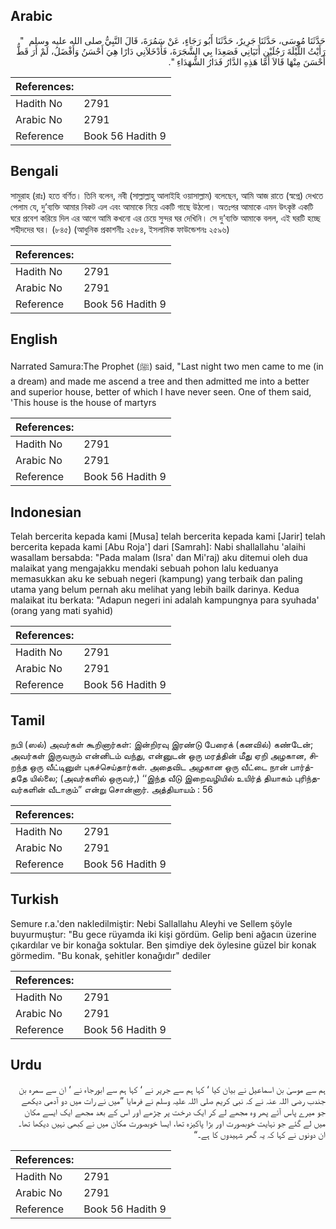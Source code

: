 ## Arabic


<div dir="rtl" lang="ar" style={{fontSize:'larger',backgroundColor:'#f8f9fa',padding:20}}>
حَدَّثَنَا مُوسَى، حَدَّثَنَا جَرِيرٌ، حَدَّثَنَا أَبُو رَجَاءٍ، عَنْ سَمُرَةَ، قَالَ النَّبِيُّ صلى الله عليه وسلم ‏ "‏ رَأَيْتُ اللَّيْلَةَ رَجُلَيْنِ أَتَيَانِي فَصَعِدَا بِي الشَّجَرَةَ، فَأَدْخَلاَنِي دَارًا هِيَ أَحْسَنُ وَأَفْضَلُ، لَمْ أَرَ قَطُّ أَحْسَنَ مِنْهَا قَالاَ أَمَّا هَذِهِ الدَّارُ فَدَارُ الشُّهَدَاءِ ‏"‏‏.‏
</div>
<div style={{backgroundColor:'#f8f9fa',padding:20, marginBottom: 10}}><table> <thead> <tr> <th>References:</th> <th></th> </tr> </thead> <tbody><tr><td>Hadith No</td><td>2791</td></tr><tr><td>Arabic No</td><td>2791</td></tr><tr><td>Reference</td><td>Book 56 Hadith 9</td></tr></tbody></table></div>

## Bengali


<div dir="ltr" lang="bn" style={{fontSize:'larger',backgroundColor:'#f8f9fa',padding:20}}>
সামুরাহ (রাঃ) হতে বর্ণিত। তিনি বলেন, নবী (সাল্লাল্লাহু আলাইহি ওয়াসাল্লাম) বলেছেন, আমি আজ রাতে (স্বপ্নে) দেখতে পেলাম যে, দু’ব্যক্তি আমার নিকট এল এবং আমাকে নিয়ে একটি গাছে উঠলো। অতঃপর আমাকে এমন উৎকৃষ্ট একটি ঘরে প্রবেশ করিয়ে দিল এর আগে আমি কখনো এর চেয়ে সুন্দর ঘর দেখিনি। সে দু’ব্যক্তি আমাকে বলল, এই ঘরটি হচ্ছে শহীদদের ঘর। (৮৪৫) (আধুনিক প্রকাশনীঃ ২৫৮৪, ইসলামিক ফাউন্ডেশনঃ ২৫৯৬)
</div>
<div style={{backgroundColor:'#f8f9fa',padding:20, marginBottom: 10}}><table> <thead> <tr> <th>References:</th> <th></th> </tr> </thead> <tbody><tr><td>Hadith No</td><td>2791</td></tr><tr><td>Arabic No</td><td>2791</td></tr><tr><td>Reference</td><td>Book 56 Hadith 9</td></tr></tbody></table></div>

## English


<div dir="ltr" lang="en" style={{fontSize:'larger',backgroundColor:'#f8f9fa',padding:20}}>
Narrated Samura:The Prophet (ﷺ) said, "Last night two men came to me (in a dream) and made me ascend a tree and then admitted me into a better and superior house, better of which I have never seen. One of them said, 'This house is the house of martyrs
</div>
<div style={{backgroundColor:'#f8f9fa',padding:20, marginBottom: 10}}><table> <thead> <tr> <th>References:</th> <th></th> </tr> </thead> <tbody><tr><td>Hadith No</td><td>2791</td></tr><tr><td>Arabic No</td><td>2791</td></tr><tr><td>Reference</td><td>Book 56 Hadith 9</td></tr></tbody></table></div>

## Indonesian


<div dir="ltr" lang="id" style={{fontSize:'larger',backgroundColor:'#f8f9fa',padding:20}}>
Telah bercerita kepada kami [Musa] telah bercerita kepada kami [Jarir] telah bercerita kepada kami [Abu Roja'] dari [Samrah]: Nabi shallallahu 'alaihi wasallam bersabda: "Pada malam (Isra' dan Mi'raj) aku ditemui oleh dua malaikat yang mengajakku mendaki sebuah pohon lalu keduanya memasukkan aku ke sebuah negeri (kampung) yang terbaik dan paling utama yang belum pernah aku melihat yang lebih bailk darinya. Kedua malaikat itu berkata: "Adapun negeri ini adalah kampungnya para syuhada' (orang yang mati syahid)
</div>
<div style={{backgroundColor:'#f8f9fa',padding:20, marginBottom: 10}}><table> <thead> <tr> <th>References:</th> <th></th> </tr> </thead> <tbody><tr><td>Hadith No</td><td>2791</td></tr><tr><td>Arabic No</td><td>2791</td></tr><tr><td>Reference</td><td>Book 56 Hadith 9</td></tr></tbody></table></div>

## Tamil


<div dir="ltr" lang="ta" style={{fontSize:'larger',backgroundColor:'#f8f9fa',padding:20}}>
நபி (ஸல்) அவர்கள் கூறினார்கள்: இன்றிரவு இரண்டு பேரைக் (கனவில்) கண்டேன்; அவர்கள் இருவரும் என்னிடம் வந்து, என்னுடன் ஒரு மரத்தின் மீது ஏறி அழகான, சிறந்த ஒரு வீட்டினுள் புகச்செய்தார்கள். அதைவிட அழகான ஒரு வீட்டை நான் பார்த்ததே யில்லை; (அவர்களில் ஒருவர்,) ‘‘இந்த வீடு இறைவழியில் உயிர்த் தியாகம் புரிந்தவர்களின் வீடாகும்” என்று சொன்னார். அத்தியாயம் : 56
</div>
<div style={{backgroundColor:'#f8f9fa',padding:20, marginBottom: 10}}><table> <thead> <tr> <th>References:</th> <th></th> </tr> </thead> <tbody><tr><td>Hadith No</td><td>2791</td></tr><tr><td>Arabic No</td><td>2791</td></tr><tr><td>Reference</td><td>Book 56 Hadith 9</td></tr></tbody></table></div>

## Turkish


<div dir="ltr" lang="tr" style={{fontSize:'larger',backgroundColor:'#f8f9fa',padding:20}}>
Semure r.a.'den nakledilmiştir: Nebi Sallallahu Aleyhi ve Sellem şöyle buyurmuştur: "Bu gece rüyamda iki kişi gördüm. Gelip beni ağacın üzerine çıkardılar ve bir konağa soktular. Ben şimdiye dek öylesine güzel bir konak görmedim. "Bu konak, şehitler konağıdır" dediler
</div>
<div style={{backgroundColor:'#f8f9fa',padding:20, marginBottom: 10}}><table> <thead> <tr> <th>References:</th> <th></th> </tr> </thead> <tbody><tr><td>Hadith No</td><td>2791</td></tr><tr><td>Arabic No</td><td>2791</td></tr><tr><td>Reference</td><td>Book 56 Hadith 9</td></tr></tbody></table></div>

## Urdu


<div dir="rtl" lang="ur" style={{fontSize:'larger',backgroundColor:'#f8f9fa',padding:20}}>
ہم سے موسیٰ بن اسماعیل نے بیان کیا ‘ کہا ہم سے جریر نے ‘ کہا ہم سے ابورجاء نے ‘ ان سے سمرہ بن جندب رضی اللہ عنہ نے کہ نبی کریم صلی اللہ علیہ وسلم نے فرمایا ”میں نے رات میں دو آدمی دیکھے جو میرے پاس آئے پھر وہ مجھے لے کر ایک درخت پر چڑھے اور اس کے بعد مجھے ایک ایسے مکان میں لے گئے جو نہایت خوبصورت اور بڑا پاکیزہ تھا، ایسا خوبصورت مکان میں نے کبھی نہیں دیکھا تھا۔ ان دونوں نے کہا کہ یہ گھر شہیدوں کا ہے۔“
</div>
<div style={{backgroundColor:'#f8f9fa',padding:20, marginBottom: 10}}><table> <thead> <tr> <th>References:</th> <th></th> </tr> </thead> <tbody><tr><td>Hadith No</td><td>2791</td></tr><tr><td>Arabic No</td><td>2791</td></tr><tr><td>Reference</td><td>Book 56 Hadith 9</td></tr></tbody></table></div>
